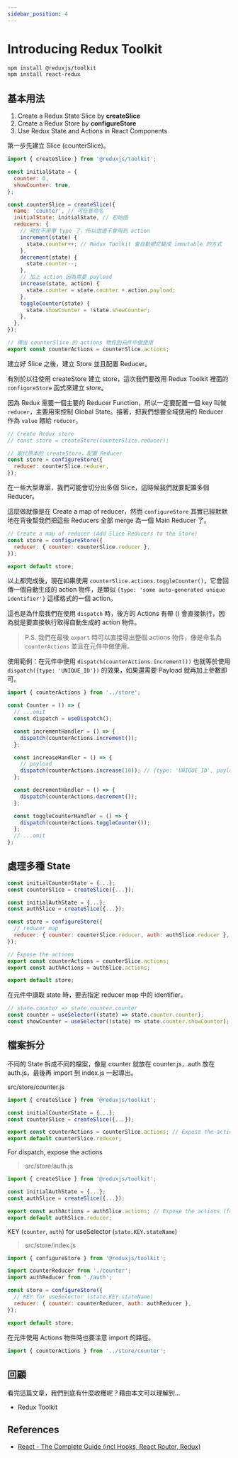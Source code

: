 ```yaml
---
sidebar_position: 4
---
```


# Introducing Redux Toolkit

```bash
npm install @reduxjs/toolkit
npm install react-redux
```

## 基本用法

1. Create a Redux State Slice by **createSlice**
2. Create a Redux Store by **configureStore**
3. Use Redux State and Actions in React Components

第一步先建立 Slice (counterSlice)。

```jsx
import { createSlice } from '@reduxjs/toolkit';

const initialState = {
  counter: 0,
  showCounter: true,
};

const counterSlice = createSlice({
  name: 'counter', // 可任意命名
  initialState: initialState, // 初始值
  reducers: {
    // 現在不用帶 type 了，所以這邊不會用到 action
    increment(state) {
      state.counter++; // Redux Toolkit 會自動把它變成 immutable 的方式
    },
    decrement(state) {
      state.counter--;
    },
    // 加上 action 因為需要 payload
    increase(state, action) {
      state.counter = state.counter + action.payload;
    },
    toggleCounter(state) {
      state.showCounter = !state.showCounter;
    },
  },
});

// 導出 counterSlice 的 actions 物件到元件中做使用
export const counterActions = counterSlice.actions;
```

建立好 Slice 之後，建立 Store 並且配置 Reducer。

有別於以往使用 createStore 建立 store，這次我們要改用 Redux Toolkit 裡面的 `configureStore` 函式來建立 store。

因為 Redux 需要一個主要的 Reducer Function，所以一定要配置一個 key 叫做 `reducer`，主要用來控制 Global State。接著，把我們想要全域使用的 Reducer 作為 `value` 餵給 `reducer`。

```jsx
// Create Redux store
// const store = createStore(counterSlice.reducer);

// 取代原本的 createStore，配置 Reducer
const store = configureStore({
  reducer: counterSlice.reducer,
});
```

在一些大型專案，我們可能會切分出多個 Slice，這時候我們就要配置多個 Reducer。

這麼做就像是在 Create a map of reducer，然而 `configureStore` 其實已經默默地在背後幫我們把這些 Reducers 全部 merge 為一個 Main Reducer 了。

```jsx
// Create a map of reducer (Add Slice Reducers to the Store)
const store = configureStore({
  reducer: { counter: counterSlice.reducer },
});

export default store;
```

以上都完成後，現在如果使用 `counterSlice.actions.toggleCounter()`，它會回傳一個自動生成的 action 物件，是類似 `{type: 'some auto-generated unique identifier'}` 這樣格式的一個 action。

這也是為什麼我們在使用 `dispatch` 時，後方的 Actions 有帶 () 會直接執行，因為就是要直接執行取得自動生成的 action 物件。

> P.S. 我們在最後 `export` 時可以直接導出整個 actions 物件，像是命名為 `counterActions` 並且在元件中做使用。

使用範例：在元件中使用 `dispatch(counterActions.increment())` 也就等於使用 `dispatch({type: 'UNIQUE_ID'})` 的效果，如果還需要 Payload 就再加上參數即可。

```jsx
import { counterActions } from '../store';

const Counter = () => {
  // ...omit
  const dispatch = useDispatch();

  const incrementHandler = () => {
    dispatch(counterActions.increment());
  };

  const increaseHandler = () => {
    // payload
    dispatch(counterActions.increase(10)); // {type: 'UNIQUE_ID', payload: 10}
  };

  const decrementHandler = () => {
    dispatch(counterActions.decrement());
  };

  const toggleCounterHandler = () => {
    dispatch(counterActions.toggleCounter());
  };
  // ...omit
};
```

## 處理多種 State

```jsx
const initialCounterState = {...};
const counterSlice = createSlice({...});

const initialAuthState = {...};
const authSlice = createSlice({...});

const store = configureStore({
  // reducer map
  reducer: { counter: counterSlice.reducer, auth: authSlice.reducer },
});

// Expose the actions
export const counterActions = counterSlice.actions;
export const authActions = authSlice.actions;

export default store;
```

在元件中讀取 state 時，要去指定 reducer map 中的 identifier。

```jsx
// state.counter => state.counter.counter
const counter = useSelector((state) => state.counter.counter);
const showCounter = useSelector((state) => state.counter.showCounter);
```

## 檔案拆分

不同的 State 拆成不同的檔案，像是 counter 就放在 counter.js，auth 放在 auth.js，最後再 import 到 index.js 一起導出。

src/store/counter.js

```jsx
import { createSlice } from '@reduxjs/toolkit';

const initialCounterState = {...};
const counterSlice = createSlice({...});

export const counterActions = counterSlice.actions; // Expose the actions
export default counterSlice.reducer;
```

For dispatch, expose the actions

> src/store/auth.js

```jsx
import { createSlice } from '@reduxjs/toolkit';

const initialAuthState = {...};
const authSlice = createSlice({...});

export const authActions = authSlice.actions; // Expose the actions (for dispatch)
export default authSlice.reducer;
```

KEY (`counter`, `auth`) for useSelector (`state.KEY.stateName`)

> src/store/index.js

```jsx
import { configureStore } from '@reduxjs/toolkit';

import counterReducer from './counter';
import authReducer from './auth';

const store = configureStore({
  // KEY for useSelector (state.KEY.stateName)
  reducer: { counter: counterReducer, auth: authReducer },
});

export default store;
```

在元件使用 Actions 物件時也要注意 import 的路徑。

```jsx
import { counterActions } from '../store/counter';
```

## 回顧

看完這篇文章，我們到底有什麼收穫呢？藉由本文可以理解到…

- Redux Toolkit

## References

- [React - The Complete Guide (incl Hooks, React Router, Redux)](https://www.udemy.com/course/react-the-complete-guide-incl-redux/)
